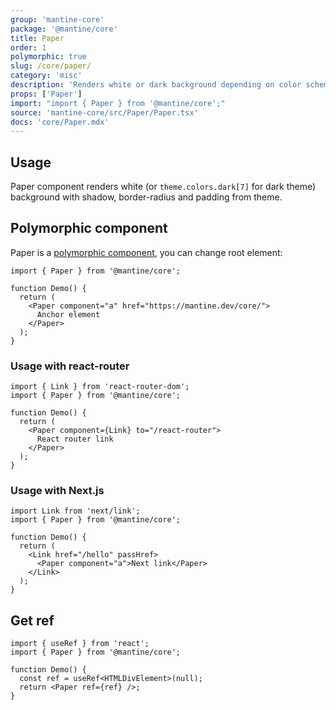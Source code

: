 ```yaml
---
group: 'mantine-core'
package: '@mantine/core'
title: Paper
order: 1
polymorphic: true
slug: /core/paper/
category: 'misc'
description: 'Renders white or dark background depending on color scheme'
props: ['Paper']
import: "import { Paper } from '@mantine/core';"
source: 'mantine-core/src/Paper/Paper.tsx'
docs: 'core/Paper.mdx'
---
```



## Usage

Paper component renders white (or `theme.colors.dark[7]` for dark theme)
background with shadow, border-radius and padding from theme.

<Demo data={PaperDemos.configurator} />

## Polymorphic component

Paper is a [polymorphic component](/guides/polymorphic/), you can change root element:

```tsx
import { Paper } from '@mantine/core';

function Demo() {
  return (
    <Paper component="a" href="https://mantine.dev/core/">
      Anchor element
    </Paper>
  );
}
```

### Usage with react-router

```tsx
import { Link } from 'react-router-dom';
import { Paper } from '@mantine/core';

function Demo() {
  return (
    <Paper component={Link} to="/react-router">
      React router link
    </Paper>
  );
}
```

### Usage with Next.js

```tsx
import Link from 'next/link';
import { Paper } from '@mantine/core';

function Demo() {
  return (
    <Link href="/hello" passHref>
      <Paper component="a">Next link</Paper>
    </Link>
  );
}
```

## Get ref

```tsx
import { useRef } from 'react';
import { Paper } from '@mantine/core';

function Demo() {
  const ref = useRef<HTMLDivElement>(null);
  return <Paper ref={ref} />;
}
```
